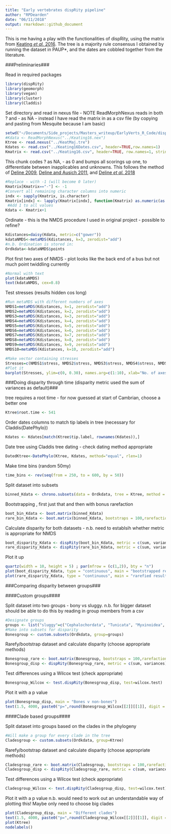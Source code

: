 ```yaml
---
title: "Early vertebrates dispRity pipeline"
author: "RPDearden"
date: "06/11/2018"
output: rmarkdown::github_document
---
```


This is me having a play with the functionalities of dispRity, using the matrix from [Keating *et al.* 2016](http://rspb.royalsocietypublishing.org/content/283/1826/20152917).  The tree is a majority rule consensus I obtained by running the dataset in PAUP*, and the dates are cobbled together from the literature.

###Preliminaries###

Read in required packages

```r
library(dispRity)
library(geomorph)
library(vegan)
library(cluster)
library(Claddis)
```

Set directory and read in nexus file - NOTE ReadMorphNexus reads in both ? and - as NA - instead I have read the matrix in as a csv file (by copying and pasting from Mesquite because I am basic)

```r
setwd("~/Documents/Side_projects/Masters_writeup/EarlyVerts_R_Code/dispRity_Pipeline")
#Kdata <- ReadMorphNexus("../Keating16.nex")
Ktree <- read.nexus("../KeatMaj.tre")
Kdates <- read.csv("../Keating16Dates.csv", header=TRUE,row.names=1)
Kmatrix <- read.csv("../Keating16.csv", header=TRUE, row.names=1, stringsAsFactors = FALSE, na.strings="?") #Reads ? as NA?
```

This chunk codes ? as NA, - as 0 and bumps all scorings up one, to differentiate between inapplicables and unknowns.  This follows the method of [Deline 2009](http://www.bioone.org/doi/10.1666/08028.1), [Deline and Ausich 2011](https://www.cambridge.org/core/journals/paleobiology/article/testing-the-plateau-a-reexamination-of-disparity-and-morphologic-constraints-in-early-paleozoic-crinoids/1952AFA60EAFED43C2E221F79650F992), and [Deline *et al.* 2018](http://www.pnas.org/content/115/38/E8909)

```r
#Replace - with -1 (will become 0 later)
Kmatrix[Kmatrix=="-"] <- -1
#Convert all remaining character columns into numeric
indx <- sapply(Kmatrix, is.character)
Kmatrix[indx] <- lapply(Kmatrix[indx], function(Kmatrix) as.numeric(as.character(Kmatrix))) 
 #Add 1 to all values
Kdata <- Kmatrix+1

```

Ordinate - this is the NMDS procedure I used in original project - possible to refine?
```r
Kdistances=daisy(Kdata, metric=c("gower"))
kdataNMDS<-metaMDS(Kdistances, k=3, zerodist="add")
#n.b. Ordination is stored in:
Ordkdata<-kdataNMDS$points
```

Plot first two axes of NMDS - plot looks like the back end of a bus but not much point twiddling currently
```r
#Normal with text
plot(kdataNMDS)
text(kdataNMDS, cex=0.8)
```

Test stresses (results hidden cos long)
```r
#Run metaMDS with different numbers of axes
NMDS1=metaMDS(Kdistances, k=1, zerodist="add")
NMDS2=metaMDS(Kdistances, k=2, zerodist="add")
NMDS3=metaMDS(Kdistances, k=3, zerodist="add")
NMDS4=metaMDS(Kdistances, k=4, zerodist="add")
NMDS5=metaMDS(Kdistances, k=5, zerodist="add")
NMDS6=metaMDS(Kdistances, k=6, zerodist="add")
NMDS7=metaMDS(Kdistances, k=7, zerodist="add")
NMDS8=metaMDS(Kdistances, k=8, zerodist="add")
NMDS9=metaMDS(Kdistances, k=9, zerodist="add")
NMDS10=metaMDS(Kdistances, k=10, zerodist="add")

#Make vector containing stresses
Stresses=c(NMDS1$stress, NMDS2$stress, NMDS3$stress, NMDS4$stress, NMDS5$stress, NMDS6$stress, NMDS7$stress, NMDS8$stress, NMDS9$stress, NMDS10$stress)
#Plot it
barplot(Stresses, ylim=c(0, 0.30), names.arg=c(1:10), xlab="No. of axes", ylab="Stress")
```


<!-- Alternatively originally did like below lazily using default Claddis.ordination settings, but have a think about appropriate methods -->
<!-- ```{r warning=FALSE} -->
<!-- OrdKdata <- Claddis.ordination(Kdata) -->
<!-- ``` -->

###Doing disparity through time (disparity metric used the sum of variances as default)###

tree requires a root time - for now guessed at start of Cambrian, choose a better one
```r
Ktree$root.time <- 541
```

Order dates columns to match tip labels in tree (necessary for Claddis{DatePhylo})
```r
Kdates <- Kdates[match(Ktree$tip.label, rownames(Kdates)),]
```

Date tree using Claddis tree dating - check dating method appropriate
```r
DatedKtree<-DatePhylo(Ktree, Kdates, method="equal", rlen=1)
```

Make time bins (random 50my)
```r
time_bins <- rev(seq(from = 250, to = 600, by = 50))
```

Split dataset into subsets
```r
binned_Kdata <- chrono.subsets(data = Ordkdata, tree = Ktree, method = "discrete", time = time_bins, inc.nodes = FALSE,FADLAD = Kdates)
```

Bootstrapping , first just that and then with bonus rarefaction
```r
boot_bin_Kdata <- boot.matrix(binned_Kdata)
rare_bin_Kdata <- boot.matrix(binned_Kdata, bootstraps = 100,rarefaction = 6)
```

Calculate disparity for both datasets - n.b. need to establsih whether metric is appropriate for NMDS
```r
boot_disparity_Kdata <- dispRity(boot_bin_Kdata, metric = c(sum, variances))
rare_disparity_Kdata <- dispRity(rare_bin_Kdata, metric = c(sum, variances))
```

Plot it up
```r
quartz(width = 10, height = 5) ; par(mfrow = (c(1,2)), bty = "n")
plot(boot_disparity_Kdata, type = "continuous", main = "bootstrapped results")
plot(rare_disparity_Kdata, type = "continuous", main = "rarefied results")
```

<!-- Testing bins difference - won't work with this dataset as not enough data -->
<!-- ```{r warning=FALSE} -->
<!-- #test.dispRity(boot_disparity_Kdata, test = wilcox.test, comparison = "sequential",correction = "bonferroni") -->
<!-- ``` -->

###Comparing disparity between groups###

####Custom groups####

Split dataset into two groups - bony vs sluggy.  n.b. for bigger dataset should be able to do this by reading in group members from a csv
```r
#Designate groups
groups <- list("sluggy"=c("Cephalochordata", "Tunicata", "Myxinoidea", "Petromyzontida", "Jamoytius", "Euphanerops", "Euconodonta"), bony=c("Heterostraci", "Arandaspida", "Astraspis", "Lasanius", "Birkenia", "Pterygolepis", "Rhyncholepis", "Cowielepis", "Pharyngolepis", "Osteostraci", "Jawed_vertebrates", "Galeaspida", "Loganellia" ,"Turinia"))
#Make into subsets for disparity
Bonesgroup <- custom.subsets(Ordkdata, group=groups)
```

Rarefy/bootstrap dataset and calculate disparity (choose appropriate methods)
```r
Bonesgroup_rare <- boot.matrix(Bonesgroup, bootstraps = 100,rarefaction = 6)
Bonesgroup_disp <- dispRity(Bonesgroup_rare, metric = c(sum, variances))
```

Test differences using a Wilcox test (check appropriate)
```r
Bonesgroup_Wilcox <- test.dispRity(Bonesgroup_disp, test=wilcox.test)
```

Plot it with a p value
```r
plot(Bonesgroup_disp, main = "Bones v non-bones")
text(1.5, 4000, paste0("p=",round(Bonesgroup_Wilcox[[2]][[1]], digit = 5)))
```

####Clade based groups####

Split dataset into groups based on the clades in the phylogeny
```r
#Will make a group for every clade in the tree
Cladesgroup <- custom.subsets(Ordkdata, group=Ktree)
```
Rarefy/bootstrap dataset and calculate disparity (choose appropriate methods)
```r
Cladesgroup_rare <- boot.matrix(Cladesgroup, bootstraps = 100,rarefaction = 6)
Cladesgroup_disp <- dispRity(Cladesgroup_rare, metric = c(sum, variances))
```

Test differences using a Wilcox test (check appropriate)
```r
Cladesgroup_Wilcox <- test.dispRity(Cladesgroup_disp, test=wilcox.test)
```

Plot it with a p value n.b. would need to work out an understandable way of plotting this! Maybe only need to choose big clades
```r
plot(Cladesgroup_disp, main = "Different clades")
text(1.5, 4000, paste0("p=",round(Cladesgroup_Wilcox[[2]][[1]], digit = 5)))
plot(Ktree)
nodelabels()
```

